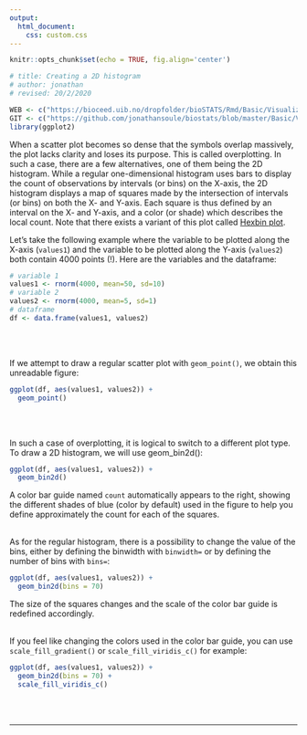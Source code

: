 ```yaml
---
output:
  html_document:
    css: custom.css
--- 
```


```r
knitr::opts_chunk$set(echo = TRUE, fig.align='center')

# title: Creating a 2D histogram
# author: jonathan
# revised: 20/2/2020 

WEB <- c("https://bioceed.uib.no/dropfolder/bioSTATS/Rmd/Basic/Visualizing/Simple/2D-histogram.html")
GIT <- c("https://github.com/jonathansoule/biostats/blob/master/Basic/Visualizing/Simple/2D-histogram.Rmd")
library(ggplot2)
```
When a scatter plot becomes so dense that the symbols overlap massively, the plot lacks clarity and loses its purpose. This is called overplotting. In such a case, there are a few alternatives, one of them being the 2D histogram. While a regular one-dimensional histogram uses bars to display the count of observations by intervals (or bins) on the X-axis, the 2D histogram displays a map of squares made by the intersection of intervals (or bins) on both the X- and Y-axis. Each square is thus defined by an interval on the X- and Y-axis, and a color (or shade) which describes the local count. Note that there exists a variant of this plot called [Hexbin plot](https://biostats.w.uib.no/creating-a-hexbin-plot/){target="_blank"}.

Let’s take the following example where the variable to be plotted along the X-axis (`values1`) and the variable to be plotted along the Y-axis (`values2`) both contain 4000 points (!). Here are the variables and the dataframe:
```r
# variable 1
values1 <- rnorm(4000, mean=50, sd=10)
# variable 2
values2 <- rnorm(4000, mean=5, sd=1)
# dataframe
df <- data.frame(values1, values2)
```
<br/><br/>

If we attempt to draw a regular scatter plot with `geom_point()`, we obtain this unreadable figure:
```r
ggplot(df, aes(values1, values2)) +
  geom_point()
```
<br/><br/>

In such a case of overplotting, it is logical to switch to a different plot type.
To draw a 2D histogram, we will use geom_bin2d():
```r
ggplot(df, aes(values1, values2)) +
  geom_bin2d()  
```

A color bar guide named `count` automatically appears to the right, showing the different shades of blue (color by default) used in the figure to help you define approximately the count for each of the squares.
<br/><br/>

As for the regular histogram, there is a possibility to change the value of the bins, either by defining the binwidth with `binwidth=` or by defining the number of bins with `bins=`:
```r
ggplot(df, aes(values1, values2)) +
  geom_bin2d(bins = 70)  
```
The size of the squares changes and the scale of the color bar guide is redefined accordingly.
<br/><br/>

If you feel like changing the colors used in the color bar guide, you can use `scale_fill_gradient()` or `scale_fill_viridis_c()` for example:
```r
ggplot(df, aes(values1, values2)) +
  geom_bin2d(bins = 70) + 
  scale_fill_viridis_c()
```
<br/><br/>


***
<!-- UNCOMMENT TO ACTIVATE
Get the Rmarkdown file corresponding to this page on [GitHub](`r GIT`){target="_blank"}.
-->
